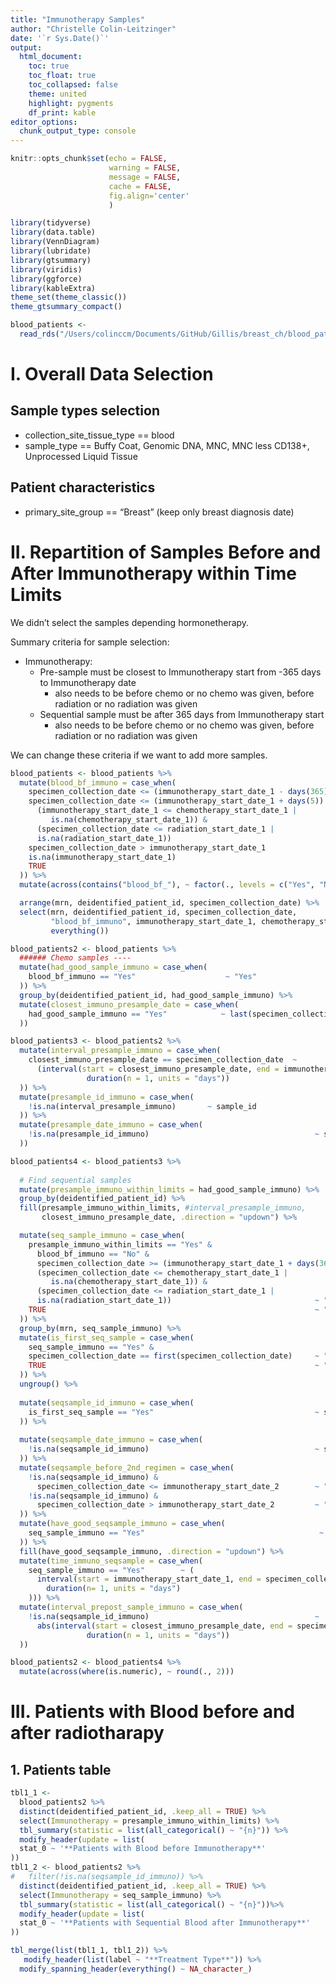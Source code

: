 ```yaml
---
title: "Immunotherapy Samples"
author: "Christelle Colin-Leitzinger"
date: '`r Sys.Date()`'
output: 
  html_document:
    toc: true
    toc_float: true
    toc_collapsed: false
    theme: united
    highlight: pygments
    df_print: kable
editor_options: 
  chunk_output_type: console
---
```


<style type="text/css">

.figure {
    margin-top: 100px;
    margin-bottom: 100px;
}

table {
    margin-top: 10px;
    margin-bottom: 25px !important;
}

th, td { padding: 5px; }

</style>

```r
knitr::opts_chunk$set(echo = FALSE,
                      warning = FALSE,
                      message = FALSE,
                      cache = FALSE,
                      fig.align='center'
                      )
```

```r
library(tidyverse)
library(data.table)
library(VennDiagram)
library(lubridate)
library(gtsummary)
library(viridis)
library(ggforce)
library(kableExtra)
theme_set(theme_classic())
theme_gtsummary_compact()
```

```r
blood_patients <- 
  read_rds("/Users/colinccm/Documents/GitHub/Gillis/breast_ch/blood_patients.rds")
```

# I. Overall Data Selection
## Sample types selection
- collection_site_tissue_type == blood
- sample_type == Buffy Coat, Genomic DNA, MNC, MNC less CD138+, Unprocessed Liquid Tissue

## Patient characteristics
- primary_site_group == "Breast" (keep only breast diagnosis date)

# II. Repartition of Samples Before and After Immunotherapy within Time Limits

We didn't select the samples depending hormonetherapy.

Summary criteria for sample selection:  

* Immunotherapy:  
  + Pre-sample must be closest to Immunotherapy start from -365 days to Immunotherapy date 
     + also needs to be before chemo or no chemo was given, before radiation or no radiation was given   
  + Sequential sample must be after 365 days from Immunotherapy start  
     + also needs to be before chemo or no chemo was given, before radiation or no radiation was given  

We can change these criteria if we want to add more samples.  
```r
blood_patients <- blood_patients %>%
  mutate(blood_bf_immuno = case_when(
    specimen_collection_date <= (immunotherapy_start_date_1 - days(365))  ~ "too early",
    specimen_collection_date <= (immunotherapy_start_date_1 + days(5)) &
      (immunotherapy_start_date_1 <= chemotherapy_start_date_1 |
         is.na(chemotherapy_start_date_1)) &
      (specimen_collection_date <= radiation_start_date_1 |
      is.na(radiation_start_date_1))                                     ~ "Yes",
    specimen_collection_date > immunotherapy_start_date_1                 ~ "No",
    is.na(immunotherapy_start_date_1)                                     ~ "not administred",
    TRUE                                                                 ~ "No"
  )) %>%
  mutate(across(contains("blood_bf_"), ~ factor(., levels = c("Yes", "No", "not administred")))) %>%

  arrange(mrn, deidentified_patient_id, specimen_collection_date) %>%
  select(mrn, deidentified_patient_id, specimen_collection_date,
         "blood_bf_immuno", immunotherapy_start_date_1, chemotherapy_start_date_1, radiation_start_date_1,
         everything())
```


```r
blood_patients2 <- blood_patients %>% 
  ###### Chemo samples ----
  mutate(had_good_sample_immuno = case_when(
    blood_bf_immuno == "Yes"                    ~ "Yes"
  )) %>%
  group_by(deidentified_patient_id, had_good_sample_immuno) %>%
  mutate(closest_immuno_presample_date = case_when(
    had_good_sample_immuno == "Yes"            ~ last(specimen_collection_date)
  )) 

blood_patients3 <- blood_patients2 %>%
  mutate(interval_presample_immuno = case_when(
    closest_immuno_presample_date == specimen_collection_date  ~ 
      (interval(start = closest_immuno_presample_date, end = immunotherapy_start_date_1) /
                 duration(n = 1, units = "days"))
  )) %>%
  mutate(presample_id_immuno = case_when(
    !is.na(interval_presample_immuno)       ~ sample_id
  )) %>% 
  mutate(presample_date_immuno = case_when(
    !is.na(presample_id_immuno)                                     ~ specimen_collection_date
  )) 

blood_patients4 <- blood_patients3 %>% 
  
  # Find sequential samples
  mutate(presample_immuno_within_limits = had_good_sample_immuno) %>% 
  group_by(deidentified_patient_id) %>%
  fill(presample_immuno_within_limits, #interval_presample_immuno,
       closest_immuno_presample_date, .direction = "updown") %>%

  mutate(seq_sample_immuno = case_when(
    presample_immuno_within_limits == "Yes" &
      blood_bf_immuno == "No" &
      specimen_collection_date >= (immunotherapy_start_date_1 + days(365)) &
      (specimen_collection_date <= chemotherapy_start_date_1 |
         is.na(chemotherapy_start_date_1)) &
      (specimen_collection_date <= radiation_start_date_1 |
      is.na(radiation_start_date_1))                                ~ "Yes",
    TRUE                                                            ~ "No"
  )) %>%
  group_by(mrn, seq_sample_immuno) %>% 
  mutate(is_first_seq_sample = case_when(
    seq_sample_immuno == "Yes" &
    specimen_collection_date == first(specimen_collection_date)     ~ "Yes",
    TRUE                                                            ~ "No"
  )) %>% 
  ungroup() %>% 
  
  mutate(seqsample_id_immuno = case_when(
    is_first_seq_sample == "Yes"                                    ~ sample_id
  )) %>% 
  
  mutate(seqsample_date_immuno = case_when(
    !is.na(seqsample_id_immuno)                                     ~ specimen_collection_date
  )) %>% 
  mutate(seqsample_before_2nd_regimen = case_when(
    !is.na(seqsample_id_immuno) &
      specimen_collection_date <= immunotherapy_start_date_2        ~ "sample before 2nd regimen",
    !is.na(seqsample_id_immuno) &
      specimen_collection_date > immunotherapy_start_date_2         ~ "sample after"
  )) %>% 
  mutate(have_good_seqsample_immuno = case_when(
    seq_sample_immuno == "Yes"                                       ~ "Yes"
  )) %>% 
  fill(have_good_seqsample_immuno, .direction = "updown") %>% 
  mutate(time_immuno_seqsample = case_when(
    seq_sample_immuno == "Yes"        ~ (
      interval(start = immunotherapy_start_date_1, end = specimen_collection_date) /
        duration(n= 1, units = "days")
    ))) %>%
  mutate(interval_prepost_sample_immuno = case_when(
    !is.na(seqsample_id_immuno)                                     ~
      abs(interval(start = closest_immuno_presample_date, end = specimen_collection_date) /
                 duration(n = 1, units = "days"))
  )) 

blood_patients2 <- blood_patients4 %>%
  mutate(across(where(is.numeric), ~ round(., 2)))

```

# III. Patients with Blood before and after radiotharapy
## 1. Patients table 
```r
tbl1_1 <-
  blood_patients2 %>%
  distinct(deidentified_patient_id, .keep_all = TRUE) %>%
  select(Immunotherapy = presample_immuno_within_limits) %>%
  tbl_summary(statistic = list(all_categorical() ~ "{n}")) %>%
  modify_header(update = list(
  stat_0 ~ '**Patients with Blood before Immunotherapy**'
))
tbl1_2 <- blood_patients2 %>%
#   filter(!is.na(seqsample_id_immuno)) %>%
  distinct(deidentified_patient_id, .keep_all = TRUE) %>%
  select(Immunotherapy = seq_sample_immuno) %>%
  tbl_summary(statistic = list(all_categorical() ~ "{n}"))%>%
  modify_header(update = list(
  stat_0 ~ '**Patients with Sequential Blood after Immunotherapy**'
))

tbl_merge(list(tbl1_1, tbl1_2)) %>%
   modify_header(list(label ~ "**Treatment Type**")) %>%
  modify_spanning_header(everything() ~ NA_character_)

```
